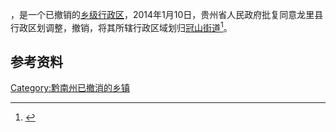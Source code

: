 '''{{PAGENAMEBASE}}'''，是{{PRC admin/fullname|52/27/30}}一个已撤销的[[乡级行政区|乡级行政区]]，2014年1月10日，贵州省人民政府批复同意龙里县行政区划调整，撤销{{PAGENAMEBASE}}，将其所辖行政区域划归[[冠山街道_(龙里县)|冠山街道]]<ref>{{Cite web |url=http://www.gzgov.gov.cn/xxgk/jbxxgk/fgwj/zfwj/qfh/201507/t20150703_298188.html |title=省人民政府关于同意龙里县行政区划调整的批复 |accessdate=2017-09-01 |archive-date=2017-08-31 |archive-url=https://web.archive.org/web/20170831215559/http://www.gzgov.gov.cn/xxgk/jbxxgk/fgwj/zfwj/qfh/201507/t20150703_298188.html |dead-url=no }}</ref>。

== 参考资料 ==

{{reflist}}

{{行政区划小作品}}

[[Category:黔南州已撤消的乡镇|Category:黔南州已撤消的乡镇]]
